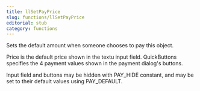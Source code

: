 ```yaml
---
title: llSetPayPrice
slug: functions/llSetPayPrice
editorial: stub
category: functions
---
```


<LSLFunction name="llSetPayPrice"/>

Sets the default amount when someone chooses to pay this object.

Price is the default price shown in the textu input field.  QuickButtons specifies the 4 payment values shown in the payment dialog's buttons.

Input field and buttons may be hidden with PAY_HIDE constant, and may be set to their default values using PAY_DEFAULT.
